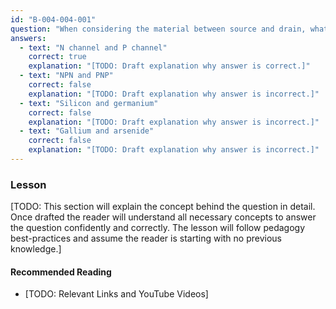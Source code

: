 ```yaml
---
id: "B-004-004-001"
question: "When considering the material between source and drain, what are two basic types of field-effect transistors (FET)?"
answers:
  - text: "N channel and P channel"
    correct: true
    explanation: "[TODO: Draft explanation why answer is correct.]"
  - text: "NPN and PNP"
    correct: false
    explanation: "[TODO: Draft explanation why answer is incorrect.]"
  - text: "Silicon and germanium"
    correct: false
    explanation: "[TODO: Draft explanation why answer is incorrect.]"
  - text: "Gallium and arsenide"
    correct: false
    explanation: "[TODO: Draft explanation why answer is incorrect.]"
---
```


### Lesson

[TODO: This section will explain the concept behind the question in detail. Once drafted the reader will understand all necessary concepts to answer the question confidently and correctly. The lesson will follow pedagogy best-practices and assume the reader is starting with no previous knowledge.]

#### Recommended Reading

- [TODO: Relevant Links and YouTube Videos]

